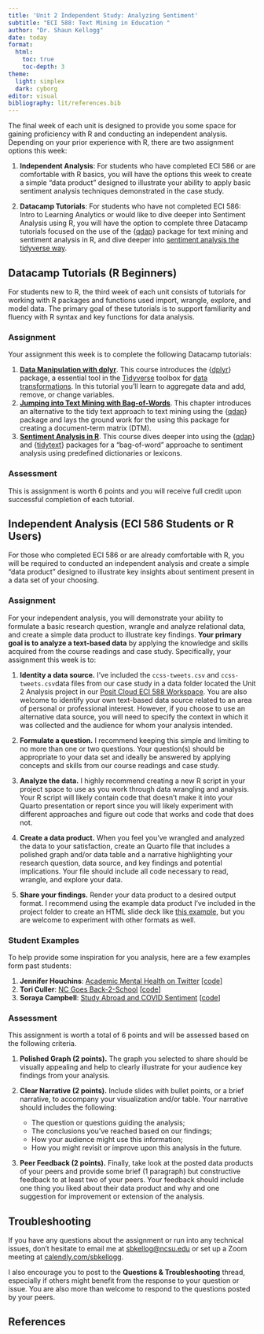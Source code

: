 ```yaml
---
title: 'Unit 2 Independent Study: Analyzing Sentiment'
subtitle: "ECI 588: Text Mining in Education "
author: "Dr. Shaun Kellogg"
date: today
format:
  html:
    toc: true
    toc-depth: 3
theme:
  light: simplex
  dark: cyborg
editor: visual
bibliography: lit/references.bib
---
```


The final week of each unit is designed to provide you some space for gaining proficiency with R and conducting an independent analysis. Depending on your prior experience with R, there are two assignment options this week:

1.  **Independent Analysis**: For students who have completed ECI 586 or are comfortable with R basics, you will have the options this week to create a simple "data product" designed to illustrate your ability to apply basic sentiment analysis techniques demonstrated in the case study.

2.  **Datacamp Tutorials**: For students who have not completed ECI 586: Intro to Learning Analytics or would like to dive deeper into Sentiment Analysis using R, you will have the option to complete three Datacamp tutorials focused on the use of the {[qdap](https://trinker.github.io/qdap/)} package for text mining and sentiment analysis in R, and dive deeper into [sentiment analysis the tidyverse way](https://www.tidytextmining.com/sentiment).

## Datacamp Tutorials (R Beginners)

For students new to R, the third week of each unit consists of tutorials for working with R packages and functions used import, wrangle, explore, and model data. The primary goal of these tutorials is to support familiarity and fluency with R syntax and key functions for data analysis.

### Assignment

Your assignment this week is to complete the following Datacamp tutorials:

1.  [**Data Manipulation with dplyr**](https://app.datacamp.com/learn/courses/data-manipulation-with-dplyr). This course introduces the {[dplyr](https://dplyr.tidyverse.org)} package, a essential tool in the [Tidyverse](https://www.tidyverse.org) toolbox for [data transformations](https://r4ds.hadley.nz/data-transform). In this tutorial you'll learn to aggregate data and add, remove, or change variables.
2.  [**Jumping into Text Mining with Bag-of-Words**](https://app.datacamp.com/learn/courses/text-mining-with-bag-of-words-in-r). This chapter introduces an alternative to the tidy text approach to text mining using the {[qdap](https://trinker.github.io/qdap/)} package and lays the ground work for the using this package for creating a document-term matrix (DTM).
3.  [**Sentiment Analysis in R**](https://app.datacamp.com/learn/courses/sentiment-analysis-in-r). This course dives deeper into using the {[qdap](https://trinker.github.io/qdap/)} and {[tidytext](https://juliasilge.github.io/tidytext/)} packages for a "bag-of-word" approache to sentiment analysis using predefined dictionaries or lexicons.

### Assessment

This is assignment is worth 6 points and you will receive full credit upon successful completion of each tutorial.

## Independent Analysis (ECI 586 Students or R Users)

For those who completed ECI 586 or are already comfortable with R, you will be required to conducted an independent analysis and create a simple "data product" designed to illustrate key insights about sentiment present in a data set of your choosing.

### Assignment

For your independent analysis, you will demonstrate your ability to formulate a basic research question, wrangle and analyze relational data, and create a simple data product to illustrate key findings. **Your primary goal is to analyze a text-based data** by applying the knowledge and skills acquired from the course readings and case study. Specifically, your assignment this week is to:

1.  **Identity a data source.** I've included the `ccss-tweets.csv` and `ccss-tweets.csv`data files from our case study in a data folder located the Unit 2 Analysis project in our [Posit Cloud ECI 588 Workspace](https://posit.cloud/spaces/597706/join?access_code=weMxPiHe3BsKRsQOtUOnlD9NwbNG3L1G7NsuBanV). You are also welcome to identify your own text-based data source related to an area of personal or professional interest. However, if you choose to use an alternative data source, you will need to specify the context in which it was collected and the audience for whom your analysis intended.

2.  **Formulate a question.** I recommend keeping this simple and limiting to no more than one or two questions. Your question(s) should be appropriate to your data set and ideally be answered by applying concepts and skills from our course readings and case study.

3.  **Analyze the data.** I highly recommend creating a new R script in your project space to use as you work through data wrangling and analysis. Your R script will likely contain code that doesn't make it into your Quarto presentation or report since you will likely experiment with different approaches and figure out code that works and code that does not.

4.  **Create a data product.** When you feel you've wrangled and analyzed the data to your satisfaction, create an Quarto file that includes a polished graph and/or data table and a narrative highlighting your research question, data source, and key findings and potential implications. Your file should include all code necessary to read, wrangle, and explore your data.

5.  **Share your findings.** Render your data product to a desired output format. I recommend using the example data product I've included in the project folder to create an HTML slide deck like [this example](https://sbkellogg.quarto.pub/what-do-teachers-value-about-online-pd/#/title-slide), but you are welcome to experiment with other formats as well.

### Student Examples

To help provide some inspiration for you analysis, here are a few examples form past students:

1.  **Jennifer Houchins**: [Academic Mental Health on Twitter](https://jennhouchins.github.io/Sentiments/SentimentAnalysisinR.html#1) \[[code](https://github.com/jennhouchins/Sentiments)\]
2.  **Tori Culler**: [NC Goes Back-2-School](https://cullerth.github.io/wk_7_indpndnt_analysis/wk_7_presentation.html#1) \[[code](https://github.com/cullerth/wk_7_indpndnt_analysis/blob/main/wk_7_presentation.Rmd)\]
3.  **Soraya Campbell**: [Study Abroad and COVID Sentiment](https://sorayaworldwide.github.io/studyabroad_covid19.html#1) \[[code](https://github.com/sorayaworldwide/studyabroadcovid)\]

### Assessment

This assignment is worth a total of 6 points and will be assessed based on the following criteria.

1.  **Polished Graph (2 points).** The graph you selected to share should be visually appealing and help to clearly illustrate for your audience key findings from your analysis.

2.  **Clear Narrative (2 points).** Include slides with bullet points, or a brief narrative, to accompany your visualization and/or table. Your narrative should includes the following:

    -   The question or questions guiding the analysis;
    -   The conclusions you've reached based on our findings;
    -   How your audience might use this information;
    -   How you might revisit or improve upon this analysis in the future.

3.  **Peer Feedback (2 points).** Finally, take look at the posted data products of your peers and provide some brief (1 paragraph) but constructive feedback to at least two of your peers. Your feedback should include one thing you liked about their data product and why and one suggestion for improvement or extension of the analysis.

## Troubleshooting

If you have any questions about the assignment or run into any technical issues, don't hesitate to email me at [sbkellog\@ncsu.edu](#0) or set up a Zoom meeting at [calendly.com/sbkellogg](#0).

I also encourage you to post to the **Questions & Troubleshooting** thread, especially if others might benefit from the response to your question or issue. You are also more than welcome to respond to the questions posted by your peers.

## References
